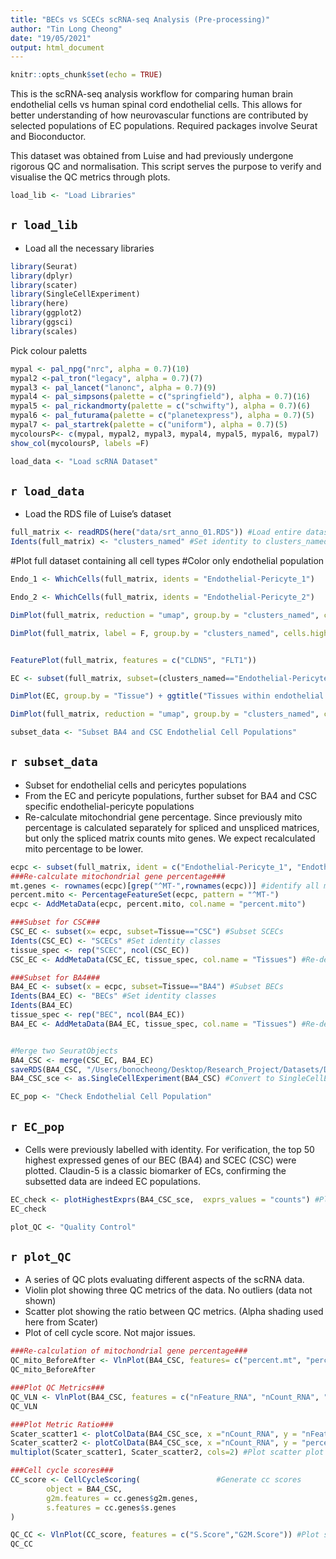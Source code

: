 ```yaml
---
title: "BECs vs SCECs scRNA-seq Analysis (Pre-processing)"
author: "Tin Long Cheong"
date: "19/05/2021"
output: html_document
---
```


```r
knitr::opts_chunk$set(echo = TRUE)
```
This is the scRNA-seq analysis workflow for comparing human brain endothelial cells vs human spinal cord endothelial cells. This allows for better understanding of how neurovascular functions are contributed by selected populations of EC populations. Required packages involve Seurat and Bioconductor. 

This dataset was obtained from Luise and had previously undergone rigorous QC and normalisation. This script
serves the purpose to verify and visualise the QC metrics through plots.


```r
load_lib <- "Load Libraries"
```
## `r load_lib`
* Load all the necessary libraries
```r
library(Seurat) 
library(dplyr)
library(scater)
library(SingleCellExperiment)
library(here)
library(ggplot2)
library(ggsci)
library(scales)
```


Pick colour paletts

```r
mypal <- pal_npg("nrc", alpha = 0.7)(10)
mypal2 <-pal_tron("legacy", alpha = 0.7)(7)
mypal3 <- pal_lancet("lanonc", alpha = 0.7)(9)
mypal4 <- pal_simpsons(palette = c("springfield"), alpha = 0.7)(16)
mypal5 <- pal_rickandmorty(palette = c("schwifty"), alpha = 0.7)(6)
mypal6 <- pal_futurama(palette = c("planetexpress"), alpha = 0.7)(5)
mypal7 <- pal_startrek(palette = c("uniform"), alpha = 0.7)(5)
mycoloursP<- c(mypal, mypal2, mypal3, mypal4, mypal5, mypal6, mypal7)
show_col(mycoloursP, labels =F)
```


```r
load_data <- "Load scRNA Dataset"
```
## `r load_data`
* Load the RDS file of Luise's dataset
```r
full_matrix <- readRDS(here("data/srt_anno_01.RDS")) #Load entire dataset
Idents(full_matrix) <- "clusters_named" #Set identity to clusters_named column on metadata
```


#Plot full dataset containing all cell types 
#Color only endothelial population
```r
Endo_1 <- WhichCells(full_matrix, idents = "Endothelial-Pericyte_1")

Endo_2 <- WhichCells(full_matrix, idents = "Endothelial-Pericyte_2")

DimPlot(full_matrix, reduction = "umap", group.by = "clusters_named", cols = c(mycoloursP[1:30])) + ggtitle("Tissues within endothelial population") 

DimPlot(full_matrix, label = F, group.by = "clusters_named", cells.highlight = list(Endo_1, Endo_2)) + scale_color_manual(labels = c("Others", "Endothelial-Pericyte_2", "Endothelial-Pericyte_1"), values = c("grey", "firebrick3", "dodgerblue3")) + ggtitle("Celltype population")


FeaturePlot(full_matrix, features = c("CLDN5", "FLT1"))

EC <- subset(full_matrix, subset=(clusters_named=="Endothelial-Pericyte_1" | clusters_named=="Endothelial-Pericyte_2"))

DimPlot(EC, group.by = "Tissue") + ggtitle("Tissues within endothelial population") 

DimPlot(full_matrix, reduction = "umap", group.by = "clusters_named", cols = c(mycoloursP[c(60,60, 60, 60,54,55,60,60,60,60,60,60,60,60,60,60,60,60,60,60,60,60,60,60,60,60,60,60,60,60,60,60,60,60,60)])) + ggtitle("Seeker dataset") + NoLegend()
```


```r
subset_data <- "Subset BA4 and CSC Endothelial Cell Populations"
```
## `r subset_data`
* Subset for endothelial cells and pericytes populations
* From the EC and pericyte populations, further subset for BA4 and CSC specific endothelial-pericyte populations
* Re-calculate mitochondrial gene percentage. Since previously mito percentage is calculated separately for 
spliced and unspliced matrices, but only the spliced matrix counts mito genes. We expect recalculated mito percentage to be lower.

```r
ecpc <- subset(full_matrix, ident = c("Endothelial-Pericyte_1", "Endothelial-Pericyte_2")) #Subset all EC regardless of tissue
###Re-calculate mitochondrial gene percentage###
mt.genes <- rownames(ecpc)[grep("^MT-",rownames(ecpc))] #identify all mitochondrial genes
percent.mito <- PercentageFeatureSet(ecpc, pattern = "^MT-")
ecpc <- AddMetaData(ecpc, percent.mito, col.name = "percent.mito") 

###Subset for CSC###
CSC_EC <- subset(x= ecpc, subset=Tissue=="CSC") #Subset SCECs
Idents(CSC_EC) <- "SCECs" #Set identity classes
tissue_spec <- rep("SCEC", ncol(CSC_EC)) 
CSC_EC <- AddMetaData(CSC_EC, tissue_spec, col.name = "Tissues") #Re-define

###Subset for BA4###
BA4_EC <- subset(x = ecpc, subset=Tissue=="BA4") #Subset BECs
Idents(BA4_EC) <- "BECs" #Set identity classes
Idents(BA4_EC)
tissue_spec <- rep("BEC", ncol(BA4_EC)) 
BA4_EC <- AddMetaData(BA4_EC, tissue_spec, col.name = "Tissues") #Re-define


#Merge two SeuratObjects
BA4_CSC <- merge(CSC_EC, BA4_EC)
saveRDS(BA4_CSC, "/Users/bonocheong/Desktop/Research_Project/Datasets/Dissertation/data/BA4_CSC_QC.RDS")
BA4_CSC_sce <- as.SingleCellExperiment(BA4_CSC) #Convert to SingleCellExperiment object
```


```r
EC_pop <- "Check Endothelial Cell Population"
```
## `r EC_pop`
* Cells were previously labelled with identity. For verification, the top 50 highest expressed genes of our BEC (BA4) and SCEC (CSC) were plotted. Claudin-5 is a classic biomarker of ECs, confirming the subsetted data are indeed EC populations.

```r
EC_check <- plotHighestExprs(BA4_CSC_sce,  exprs_values = "counts") #Plot top 50 highest expressed genes
EC_check
```

```r
plot_QC <- "Quality Control"
```
## `r plot_QC`
* A series of QC plots evaluating different aspects of the scRNA data.
* Violin plot showing three QC metrics of the data. No outliers (data not shown)
* Scatter plot showing the ratio between QC metrics. (Alpha shading used here from Scater)
* Plot of cell cycle score. Not major issues.

```r
###Re-calculation of mitochondrial gene percentage###
QC_mito_BeforeAfter <- VlnPlot(BA4_CSC, features= c("percent.mt", "percent.mito")) #Violin of mito percentage re-calculation
QC_mito_BeforeAfter 

###Plot QC Metrics###
QC_VLN <- VlnPlot(BA4_CSC, features = c("nFeature_RNA", "nCount_RNA", "percent.mito")) #Violin plot
QC_VLN

###Plot Metric Ratio###
Scater_scatter1 <- plotColData(BA4_CSC_sce, x ="nCount_RNA", y = "nFeature_RNA", colour_by = "Tissues")
Scater_scatter2 <- plotColData(BA4_CSC_sce, x ="nCount_RNA", y = "percent.mito", colour_by = "Tissues")
multiplot(Scater_scatter1, Scater_scatter2, cols=2) #Plot scatter plot of QC metrics

###Cell cycle scores###
CC_score <- CellCycleScoring(                 #Generate cc scores
        object = BA4_CSC,
        g2m.features = cc.genes$g2m.genes,
        s.features = cc.genes$s.genes
)

QC_CC <- VlnPlot(CC_score, features = c("S.Score","G2M.Score")) #Plot scores
QC_CC
```